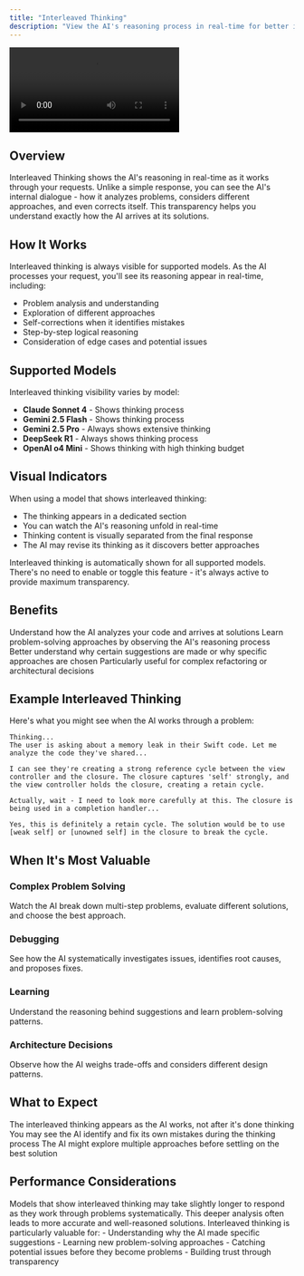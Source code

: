 ```yaml
---
title: "Interleaved Thinking"
description: "View the AI's reasoning process in real-time for better insight into responses"
---
```


<video
  controls
  className="w-full aspect-video"
  src="/videos/interleaved.mp4"
  title="Alex Sidebar showing the AI's interleaved thinking in real-time"
/>

## Overview

Interleaved Thinking shows the AI's reasoning in real-time as it works through your requests. Unlike a simple response, you can see the AI's internal dialogue - how it analyzes problems, considers different approaches, and even corrects itself. This transparency helps you understand exactly how the AI arrives at its solutions.

## How It Works

Interleaved thinking is always visible for supported models. As the AI processes your request, you'll see its reasoning appear in real-time, including:

- Problem analysis and understanding
- Exploration of different approaches
- Self-corrections when it identifies mistakes
- Step-by-step logical reasoning
- Consideration of edge cases and potential issues

## Supported Models

Interleaved thinking visibility varies by model:
- **Claude Sonnet 4** - Shows thinking process
- **Gemini 2.5 Flash** - Shows thinking process
- **Gemini 2.5 Pro** - Always shows extensive thinking
- **DeepSeek R1** - Always shows thinking process
- **OpenAI o4 Mini** - Shows thinking with high thinking budget

## Visual Indicators

When using a model that shows interleaved thinking:
- The thinking appears in a dedicated section
- You can watch the AI's reasoning unfold in real-time
- Thinking content is visually separated from the final response
- The AI may revise its thinking as it discovers better approaches

<Note>
Interleaved thinking is automatically shown for all supported models. There's no need to enable or toggle this feature - it's always active to provide maximum transparency.
</Note>

## Benefits

<CardGroup cols={2}>
  <Card title="Transparency" icon="eye">
    Understand how the AI analyzes your code and arrives at solutions
  </Card>
  
  <Card title="Learning" icon="graduation-cap">
    Learn problem-solving approaches by observing the AI's reasoning process
  </Card>
  
  <Card title="Debugging" icon="bug">
    Better understand why certain suggestions are made or why specific approaches are chosen
  </Card>
  
  <Card title="Complex Problems" icon="puzzle-piece">
    Particularly useful for complex refactoring or architectural decisions
  </Card>
</CardGroup>

## Example Interleaved Thinking

Here's what you might see when the AI works through a problem:

```
Thinking...
The user is asking about a memory leak in their Swift code. Let me analyze the code they've shared...

I can see they're creating a strong reference cycle between the view controller and the closure. The closure captures 'self' strongly, and the view controller holds the closure, creating a retain cycle.

Actually, wait - I need to look more carefully at this. The closure is being used in a completion handler... 

Yes, this is definitely a retain cycle. The solution would be to use [weak self] or [unowned self] in the closure to break the cycle.
```

## When It's Most Valuable

### Complex Problem Solving
Watch the AI break down multi-step problems, evaluate different solutions, and choose the best approach.

### Debugging
See how the AI systematically investigates issues, identifies root causes, and proposes fixes.

### Learning
Understand the reasoning behind suggestions and learn problem-solving patterns.

### Architecture Decisions
Observe how the AI weighs trade-offs and considers different design patterns.

## What to Expect

<Steps>
  <Step title="Real-Time Updates">
    The interleaved thinking appears as the AI works, not after it's done thinking
  </Step>
  
  <Step title="Self-Correction">
    You may see the AI identify and fix its own mistakes during the thinking process
  </Step>
  
  <Step title="Iterative Refinement">
    The AI might explore multiple approaches before settling on the best solution
  </Step>
</Steps>

## Performance Considerations

<Info>
  Models that show interleaved thinking may take slightly longer to respond as they work through problems systematically. This deeper analysis often leads to more accurate and well-reasoned solutions.
</Info>

<Tip>
  Interleaved thinking is particularly valuable for:
  - Understanding why the AI made specific suggestions
  - Learning new problem-solving approaches
  - Catching potential issues before they become problems
  - Building trust through transparency
</Tip>